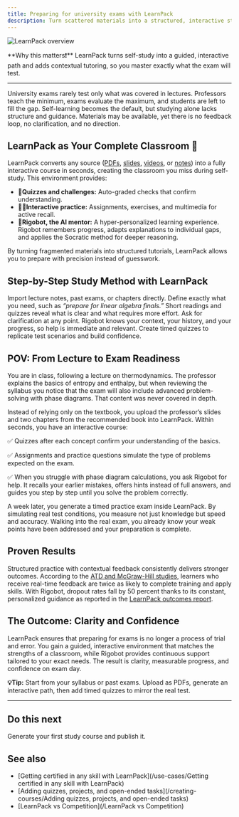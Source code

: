 ```yaml
---
title: Preparing for university exams with LearnPack
description: Turn scattered materials into a structured, interactive study path with quizzes, practice, and Rigobot’s contextual help.
---
```


![LearnPack overview](/images/learnpack-home.png)

<Callout type="info">
**Why this matters❗** LearnPack turns self-study into a guided, interactive path and adds contextual tutoring, so you master exactly what the exam will test.
</Callout>

---

University exams rarely test only what was covered in lectures. Professors teach the minimum, exams evaluate the maximum, and students are left to fill the gap. Self-learning becomes the default, but studying alone lacks structure and guidance. Materials may be available, yet there is no feedback loop, no clarification, and no direction.

## LearnPack as Your Complete Classroom 🎯

LearnPack converts any source ([PDFs](/creating-courses/Converting%20a%20PDF%20into%20an%20interactive%20course), [slides](/creating-courses/Converting%20a%20presentation%20into%20a%20tutorial), [videos](/creating-courses/Creating%20interactive%20tutorials%20from%20YouTube%20videos%20%28with%20transcripts%29), or [notes](/creating-courses/Converting%20a%20workshop%20into%20a%20tutorial)) into a fully interactive course in seconds, creating the classroom you miss during self-study. This environment provides:

- 📝**Quizzes and challenges:** Auto-graded checks that confirm understanding.
- 🧑‍💻**Interactive practice:** Assignments, exercises, and multimedia for active recall.
- 🤖**Rigobot, the AI mentor:** A hyper-personalized learning experience. Rigobot remembers progress, adapts explanations to individual gaps, and applies the Socratic method for deeper reasoning.

By turning fragmented materials into structured tutorials, LearnPack allows you to prepare with precision instead of guesswork.

## Step-by-Step Study Method with LearnPack

<Steps>
  <Step title="Upload your materials">
    Import lecture notes, past exams, or chapters directly.
  </Step>
  <Step title="Set your goal">
    Define exactly what you need, such as <i>“prepare for linear algebra finals.”</i>
  </Step>
  <Step title="Study with feedback">
    Short readings and quizzes reveal what is clear and what requires more effort.
  </Step>
  <Step title="Use LearnPack’s AI mentor guidance 🤖">
    Ask for clarification at any point. Rigobot knows your context, your history, and your progress, so help is immediate and relevant.
  </Step>
  <Step title="Simulate exam conditions">
    Create timed quizzes to replicate test scenarios and build confidence.
  </Step>
</Steps>

## POV: From Lecture to Exam Readiness

You are in class, following a lecture on thermodynamics. The professor explains the basics of entropy and enthalpy, but when reviewing the syllabus you notice that the exam will also include advanced problem-solving with phase diagrams. That content was never covered in depth.

Instead of relying only on the textbook, you upload the professor’s slides and two chapters from the recommended book into LearnPack. Within seconds, you have an interactive course:

✅ Quizzes after each concept confirm your understanding of the basics.

✅ Assignments and practice questions simulate the type of problems expected on the exam.

✅ When you struggle with phase diagram calculations, you ask Rigobot for help. It recalls your earlier mistakes, offers hints instead of full answers, and guides you step by step until you solve the problem correctly.

A week later, you generate a timed practice exam inside LearnPack. By simulating real test conditions, you measure not just knowledge but speed and accuracy. Walking into the real exam, you already know your weak points have been addressed and your preparation is complete.

## Proven Results

Structured practice with contextual feedback consistently delivers stronger outcomes. According to the [ATD and McGraw-Hill studies](https://www.mheducation.com/), learners who receive real-time feedback are twice as likely to complete training and apply skills. With Rigobot, dropout rates fall by 50 percent thanks to its constant, personalized guidance as reported in the [LearnPack outcomes repor](https://4geeksacademy.com/us/ai-powered-learning/learnpack-build-teach-learn)[t](https://learnpack.co/).

## The Outcome: Clarity and Confidence

LearnPack ensures that preparing for exams is no longer a process of trial and error. You gain a guided, interactive environment that matches the strengths of a classroom, while Rigobot provides continuous support tailored to your exact needs. The result is clarity, measurable progress, and confidence on exam day.

<Callout type="success">
<strong>💡Tip:</strong> Start from your syllabus or past exams. Upload as PDFs, generate an interactive path, then add timed quizzes to mirror the real test.
</Callout>

---

## Do this next

<Cards>
  <Card title="Quickstart (5 min)" href="/essentials/Quickstart: Create your first course in 5 minutes">
    Generate your first study course and publish it.
  </Card>
  <Card title="Create from existing material" href="/creating-courses/Converting a PDF into an interactive course" />
  <Card title="Rigobot (AI tutor)" href="/rigobot/How Rigobot works" />
  <Card title="Publish & Exports" href="/publishing-and-exports/How to publish a LearnPack package" />
</Cards>

## See also
- [Getting certified in any skill with LearnPack](/use-cases/Getting certified in any skill with LearnPack)
- [Adding quizzes, projects, and open-ended tasks](/creating-courses/Adding quizzes, projects, and open-ended tasks)
- [LearnPack vs Competition](/LearnPack vs Competition)
